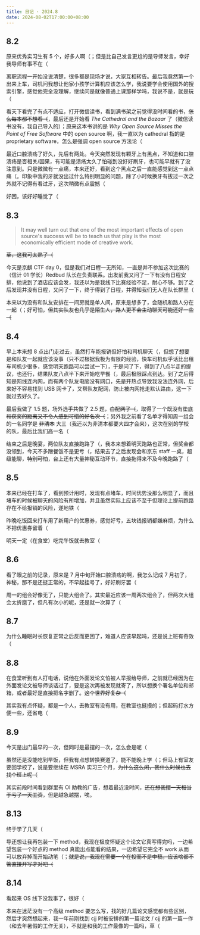 ```yaml
---
title: 日记 · 2024.8
date: 2024-08-02T17:00:00+08:00
---
```


## 8.2

原来优秀实习生有 5 个，好多人啊（；但是比自己发言更尬的是导师发言，幸好我导师有事不在（

离职流程一开始没说清楚，很多都是现场才说，大家互相转告。最后我竟然第一个出来上车，司机问我想让他家小孩学计算机应该怎么学，我说要学会使用国外的搜索引擎，感觉他完全没理解，继续问是就像普通上课那样学吗，我说不是，就是玩（

看天下看完了有点不适应，打开微信读书，看到满书架之前觉得没时间看的书，~~怎么每本都不想看（~~，最后还是开始看 *The Cathedral and the Bazaar* 了（微信读书没有，我自己导入的）；原来这本书讲的是 *Why Open Source Misses the Point of Free Software* 中的 open source 啊，我一直以为 cathedral 指的是 proprietary software，怎么是强调 open source 方法论（

最近口腔溃疡了好久，先后有两处。今天突然发现有颗牙上有黑点，不知道和口腔溃疡是否相关/因果，有可能是溃疡太久了怕碰到没好好刷牙，也可能早就有了没注意到。只是微微有一点痛，本来还好，看到这个黑点之后一直能感觉到这一点点痛（。印象中我的牙就没出过什么特别明显的问题，除了小时候换牙有拔过一次之外就不记得有看过牙，这次稍微有点震撼（

好困，该好好睡觉了（

## 8.3

>   It may well turn out that one of the most important effects of open source's success will be to teach us that play is the most economically efficient mode of creative work.

~~草，这我可太熟了（~~

今天是京麒 CTF day 0，但是我们对日程一无所知，一直是并不参加这次比赛的（信计 01 学长）Redbud 队长在负责联系。出发前我又问了一下有没有日程安排，他说到了酒店应该会发，我还以为是我线下比赛经验不足，耐心不够。到了之后发现并没有日程，又问了一下，终于得到了日程，并得知我们无人在队长群里（

本来以为没有和队友安排在一间房就是单人间，原来是想多了，会随机和路人分在一起（；好可怕，~~但其实队友也几乎是陌生人，路人更不会主动聊天可能还好一些（~~

## 8.4

早上本来想 8 点出门走过去，虽然打车能报销但好怕和司机聊天（，但想了想要是和队友一起就应该没事（只不过根据我极为有限的经验，快车司机似乎话比出租车司机少很多，感觉明天跑路可以尝试一下），于是问了下，得到了八点半走的提议，也还行，结果队友八点半下来开始吃早餐（，最后极限踩点到达。到了之后得知是网线连内网，而有两个队友电脑没有网口，先是开热点导致我没法连外网，后来好不容易找到 USB 网卡了，又帮队友配网，防止被内网抢走默认路由，这一下就过去好久了。

最后我做了 1.5 题，场外选手共做了 2.5 题，~~白配网了（~~，取得了一个既没有垫底 ~~和获奖的距离又不令人感到可惜的好名次（~~；另外我之前看了名单才得知周一组会的一名同学是 ~~非清本~~ 大三（我还以为非清本都要大四才会来），这次在别的学校的队，最后比我们高一名（

结束之后是晚宴，两位队友直接跑路了（，我本来想着明天跑路也正常，但奖金都没领到，今天不多蹭餐饭不是更亏（，结果去了之后发现会和京东 staff 一桌，超级能聊，~~特别可怕~~，台上还有大量神秘互动环节，直接拖得来不及今晚跑路了（

## 8.5

本来已经在打车了，看到预计用时，发现有点堵车，时间优势没那么明显了，而且堵车的时候被聊天的风险有所增加，并且虽然实际上应该不至于但理论上提前跑路存在不给报销的风险，遂地铁（

昨晚吃饭回来打车用了新用户的优惠券，感觉好亏，五块钱报销都嫌麻烦，为什么不把优惠券留着（

明天一定（在食堂）吃完午饭就去教室（

## 8.6

看了眼之前的记录，原来是 7 月中旬开始口腔溃疡的啊，我怎么记成 7 月初了，神秘，那不是还挺正常的，不早起挂号了，好好刷牙罢（

周一的组会好像无了，只能大组会了。其实最近应该一周两次组会了，但两次大组会太折磨了，但凡有次小的呢，还是就一次算了（

## 8.7

为什么睡眠时长恢复正常之后反而更困了，难道人应该早起吗，还是说上班有奇效（

## 8.8

在食堂听到有人打电话，说他在外面发论文怕被人举报给导师，之前就已经因为在外面发论文被导师谈话过了，要是这次再被发现就寄了，所以想换个署名单位和邮箱，或者最好是直接把名字删了。~~这个世界好复杂（~~

其实我有点怀疑，都是一个人，去教室有没有用，在教室也挺摸的；但起码打水方便一些，还省电（

## 8.9

今天是出门最早的一次，但同时是最摆的一次，怎么会是呢（

虽然还是没能吃到早饭，但我有点想转换赛道了，能不能晚上学（；但马上有室友要回学校了，说是要继续在 MSRA 实习三个月，~~为什么这么闲，我什么时候也去找个班上呢（~~

其实前段时间看到群里有 OI 助教的广告，想着最近没时间，~~还在想我摆一天相当于亏了一天工资~~，但是越急越摆，唉。

## 8.13

终于学了几天（

导还想让我再包装一下 method，我现在极度怀疑这个论文它真写得完吗，一边希望包装一个好点的 method 真能出点能看的结果，一边希望它完全不 work 从而可以放弃掉而开始动笔（；~~就是说，我现在需要一个在投而不是中稿，应该啥都不管直接开写才对吧（~~

## 8.14

看起来 OS 线下没我事了，很好（

本来在迷茫没有一个高级 method 要怎么写，找的好几篇论文感觉都有些区别，然后才突然想起来，我一年前刚找到 cjj 时被安排的第一篇论文 / cjj 的第一篇一作（和去年暑假的工作无关），不就是和我的工作最像的一篇吗，草（
